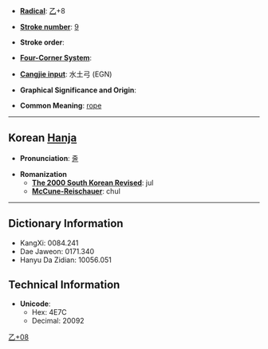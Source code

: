 * '''[[Wiktionary:Chinese radical index| Radical]]''': [[Wiktionary:Chinese radical index 乙|乙]]+8

* '''[[Wiktionary:Chinese total strokes index|Stroke number]]''': [[Wiktionary:Chinese total strokes index 9|9]]

* '''Stroke order''': 

* '''[[Wiktionary:Chinese four corner index|Four-Corner System]]''': 

* '''[[Wiktionary:Chinese Cangjie index|Cangjie input]]''': 水土弓 (EGN)

* '''Graphical Significance and Origin''': 

* '''Common Meaning''': [[rope]]

----

== Korean [[Hanja]] ==

* '''Pronunciation''': [[줄]]

* '''Romanization'''
** '''[[The 2000 South Korean Revised Romanization|The 2000 South Korean Revised]]''': jul
** '''[[McCune-Reischauer]]''': chul

----

== Dictionary Information ==

* KangXi: 0084.241
* Dae Jaweon: 0171.340
* Hanyu Da Zidian: 10056.051

== Technical Information ==

* '''Unicode''':
** Hex: 4E7C
** Decimal: 20092

[[Category:Korean-only CJKV Characters|乙+08]]